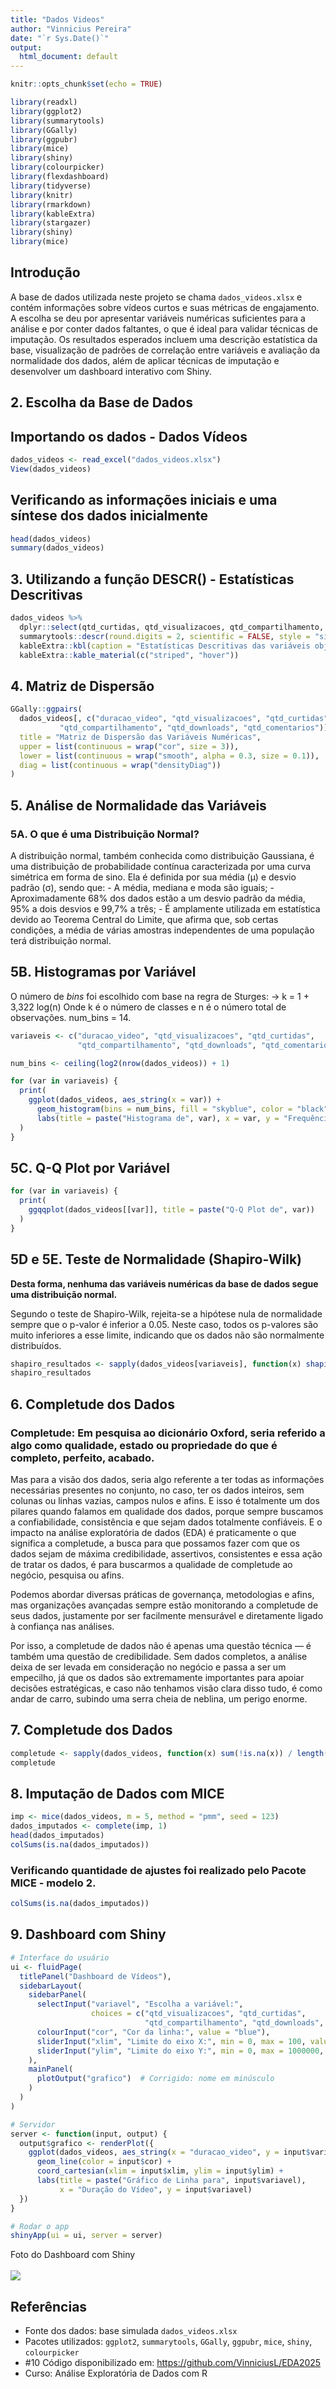 ---
title: "Dados Videos"
author: "Vinnicius Pereira"
date: "`r Sys.Date()`"
output:
  html_document: default
---

```{r setup, include=FALSE}
knitr::opts_chunk$set(echo = TRUE)
```

```{r importando bibliotecas, echo=TRUE, warning=FALSE}
library(readxl)
library(ggplot2)
library(summarytools)
library(GGally)
library(ggpubr)
library(mice)
library(shiny)
library(colourpicker)
library(flexdashboard)
library(tidyverse)
library(knitr)
library(rmarkdown)
library(kableExtra)
library(stargazer)
library(shiny)
library(mice)
```

## Introdução

A base de dados utilizada neste projeto se chama `dados_videos.xlsx` e contém informações sobre vídeos curtos e suas métricas de engajamento. A escolha se deu por apresentar variáveis numéricas suficientes para a análise e por conter dados faltantes, o que é ideal para validar técnicas de imputação. Os resultados esperados incluem uma descrição estatística da base, visualização de padrões de correlação entre variáveis e avaliação da normalidade dos dados, além de aplicar técnicas de imputação e desenvolver um dashboard interativo com Shiny.

## 2. Escolha da Base de Dados

## Importando os dados - Dados Vídeos

```{r importando os dados, echo=TRUE, warning=FALSE}
dados_videos <- read_excel("dados_videos.xlsx")
View(dados_videos)
```

## Verificando as informações iniciais e uma síntese dos dados inicialmente

```{r leitura_dados, warning=FALSE}
head(dados_videos)
summary(dados_videos)
```

## 3. Utilizando a função DESCR() - Estatísticas Descritivas

```{r estatisticas_descritivas, message=FALSE, paged.print=FALSE, warning=FALSE}
dados_videos %>%
  dplyr::select(qtd_curtidas, qtd_visualizacoes, qtd_compartilhamento, qtd_downloads, qtd_comentarios) %>%
  summarytools::descr(round.digits = 2, scientific = FALSE, style = "simple", transpose = TRUE) %>%
  kableExtra::kbl(caption = "Estatísticas Descritivas das variáveis objetivo") %>%
  kableExtra::kable_material(c("striped", "hover"))
```

## 4. Matriz de Dispersão

```{r matriz_dispersao, echo=FALSE, fig.height=10, fig.width=10, message=FALSE, warning=FALSE}
GGally::ggpairs(
  dados_videos[, c("duracao_video", "qtd_visualizacoes", "qtd_curtidas", 
           "qtd_compartilhamento", "qtd_downloads", "qtd_comentarios")],
  title = "Matriz de Dispersão das Variáveis Numéricas",
  upper = list(continuous = wrap("cor", size = 3)),
  lower = list(continuous = wrap("smooth", alpha = 0.3, size = 0.1)),
  diag = list(continuous = wrap("densityDiag"))
)
```

## 5. Análise de Normalidade das Variáveis

### 5A. O que é uma Distribuição Normal?

A distribuição normal, também conhecida como distribuição Gaussiana, é uma distribuição de probabilidade contínua caracterizada por uma curva simétrica em forma de sino. Ela é definida por sua média (μ) e desvio padrão (σ), sendo que: - A média, mediana e moda são iguais; - Aproximadamente 68% dos dados estão a um desvio padrão da média, 95% a dois desvios e 99,7% a três; - É amplamente utilizada em estatística devido ao Teorema Central do Limite, que afirma que, sob certas condições, a média de várias amostras independentes de uma população terá distribuição normal.

## 5B. Histogramas por Variável

O número de *bins* foi escolhido com base na regra de Sturges: → k = 1 + 3,322 log(n) Onde k é o número de classes e n é o número total de observações. num_bins = 14.

```{r histogramas_variaveis, warning=FALSE}
variaveis <- c("duracao_video", "qtd_visualizacoes", "qtd_curtidas", 
               "qtd_compartilhamento", "qtd_downloads", "qtd_comentarios")

num_bins <- ceiling(log2(nrow(dados_videos)) + 1)

for (var in variaveis) {
  print(
    ggplot(dados_videos, aes_string(x = var)) +
      geom_histogram(bins = num_bins, fill = "skyblue", color = "black") +
      labs(title = paste("Histograma de", var), x = var, y = "Frequência")
  )
}
```

## 5C. Q-Q Plot por Variável

```{r qqplot_variaveis, warning=FALSE}
for (var in variaveis) {
  print(
    ggqqplot(dados_videos[[var]], title = paste("Q-Q Plot de", var))
  )
}
```

## 5D e 5E. Teste de Normalidade (Shapiro-Wilk)

**Desta forma, nenhuma das variáveis numéricas da base de dados segue uma distribuição normal.**

Segundo o teste de Shapiro-Wilk, rejeita-se a hipótese nula de normalidade sempre que o p-valor é inferior a 0.05. Neste caso, todos os p-valores são muito inferiores a esse limite, indicando que os dados não são normalmente distribuídos.

```{r teste_normalidade_shapiro, warning=FALSE}
shapiro_resultados <- sapply(dados_videos[variaveis], function(x) shapiro.test(x)$p.value)
shapiro_resultados
```

## 6. Completude dos Dados

### Completude: Em pesquisa ao dicionário Oxford, seria referido a algo como qualidade, estado ou propriedade do que é completo, perfeito, acabado.

Mas para a visão dos dados, seria algo referente a ter todas as informações necessárias presentes no conjunto, no caso, ter os dados inteiros, sem colunas ou linhas vazias, campos nulos e afins. E isso é totalmente um dos pilares quando falamos em qualidade dos dados, porque sempre buscamos a confiabilidade, consistência e que sejam dados totalmente confiáveis. E o impacto na análise exploratória de dados (EDA) é praticamente o que significa a completude, a busca para que possamos fazer com que os dados sejam de máxima credibilidade, assertivos, consistentes e essa ação de tratar os dados, é para buscarmos a qualidade de completude ao negócio, pesquisa ou afins.

Podemos abordar diversas práticas de governança, metodologias e afins, mas organizações avançadas sempre estão monitorando a completude de seus dados, justamente por ser facilmente mensurável e diretamente ligado à confiança nas análises.

Por isso, a completude de dados não é apenas uma questão técnica — é também uma questão de credibilidade. Sem dados completos, a análise deixa de ser levada em consideração no negócio e passa a ser um empecilho, já que os dados são extremamente importantes para apoiar decisões estratégicas, e caso não tenhamos visão clara disso tudo, é como andar de carro, subindo uma serra cheia de neblina, um perigo enorme.

## 7. Completude dos Dados

```{r completude_variaveis, warning=FALSE}
completude <- sapply(dados_videos, function(x) sum(!is.na(x)) / length(x))
completude
```

## 8. Imputação de Dados com MICE

```{r imputacao_mice, warning=FALSE}
imp <- mice(dados_videos, m = 5, method = "pmm", seed = 123)
dados_imputados <- complete(imp, 1)
head(dados_imputados)
colSums(is.na(dados_imputados))
```

### Verificando quantidade de ajustes foi realizado pelo Pacote MICE - modelo 2.

```{r imputacao_qtd_mice, warning=FALSE}
colSums(is.na(dados_imputados))
```

## 9. Dashboard com Shiny

```{r dashboard_shiny, eval=FALSE}
# Interface do usuário
ui <- fluidPage(
  titlePanel("Dashboard de Vídeos"),
  sidebarLayout(
    sidebarPanel(
      selectInput("variavel", "Escolha a variável:", 
                  choices = c("qtd_visualizacoes", "qtd_curtidas", 
                              "qtd_compartilhamento", "qtd_downloads", "qtd_comentarios")),
      colourInput("cor", "Cor da linha:", value = "blue"),
      sliderInput("xlim", "Limite do eixo X:", min = 0, max = 100, value = c(0, 100)),
      sliderInput("ylim", "Limite do eixo Y:", min = 0, max = 1000000, value = c(0, 500000))
    ),
    mainPanel(
      plotOutput("grafico")  # Corrigido: nome em minúsculo
    )
  )
)

# Servidor
server <- function(input, output) {
  output$grafico <- renderPlot({
    ggplot(dados_videos, aes_string(x = "duracao_video", y = input$variavel)) +
      geom_line(color = input$cor) +
      coord_cartesian(xlim = input$xlim, ylim = input$ylim) +
      labs(title = paste("Gráfico de Linha para", input$variavel),
           x = "Duração do Vídeo", y = input$variavel)
  })
}

# Rodar o app
shinyApp(ui = ui, server = server)
```

Foto do Dashboard com Shiny\
\
![](images/Captura de tela 2025-04-12 213221.png)

## Referências

-   Fonte dos dados: base simulada `dados_videos.xlsx`
-   Pacotes utilizados: `ggplot2`, `summarytools`, `GGally`, `ggpubr`, `mice`, `shiny`, `colourpicker`
-   #10 Código disponibilizado em: <https://github.com/VinniciusL/EDA2025>
-   Curso: Análise Exploratória de Dados com R
